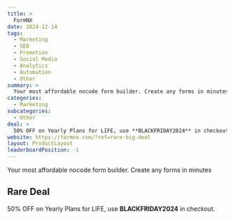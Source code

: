 ```yaml
---
title: >
  FormNX
date: 2024-12-14
tags:
  - Marketing
  - SEO
  - Promotion
  - Social Media
  - Analytics
  - Automation
  - Other
summary: >
  Your most affordable nocode form builder. Create any forms in minutes
categories:
  - Marketing
subcategories:
  - Other
deal: >
  50% OFF on Yearly Plans for LIFE, use **BLACKFRIDAY2024** in checkout.
website: https://formnx.com/?ref=rare-big-deal
layout: ProductLayout
leaderboardPosition: -1
---
```

Your most affordable nocode form builder. Create any forms in minutes

## Rare Deal

50% OFF on Yearly Plans for LIFE, use **BLACKFRIDAY2024** in checkout.
